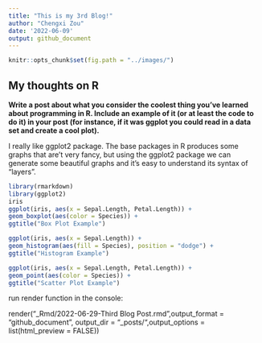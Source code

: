 ```yaml
---
title: "This is my 3rd Blog!"
author: "Chengxi Zou"
date: '2022-06-09'
output: github_document
---
```


```r
knitr::opts_chunk$set(fig.path = "../images/")
```

## My thoughts on R

**Write a post about what you consider the coolest thing you've learned about programming in R.  Include an example of it (or at least the code to do it) in your post (for instance, if it was ggplot you could read in a data set and create a cool plot).**

I really like ggplot2 package. The base packages in R produces some graphs that are't very fancy, but using the ggplot2 package we can generate some beautiful graphs and it's easy to understand its syntax of "layers".


```r
library(rmarkdown)
library(ggplot2)
iris
ggplot(iris, aes(x = Sepal.Length, Petal.Length)) +
geom_boxplot(aes(color = Species)) +
ggtitle("Box Plot Example")
```

```r
ggplot(iris, aes(x = Sepal.Length)) +
geom_histogram(aes(fill = Species), position = "dodge") +
ggtitle("Histogram Example")
```

```r
ggplot(iris, aes(x = Sepal.Length, Petal.Length)) +
geom_point(aes(color = Species)) +
ggtitle("Scatter Plot Example")
```

run render function in the console:

render("_Rmd/2022-06-29-Third Blog Post.rmd",output_format = "github_document", output_dir = "_posts/",output_options = list(html_preview = FALSE))